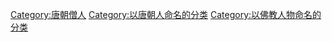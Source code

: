 [[Category:唐朝僧人|Category:唐朝僧人]]
[[Category:以唐朝人命名的分类|Category:以唐朝人命名的分类]]
[[Category:以佛教人物命名的分类|Category:以佛教人物命名的分类]]